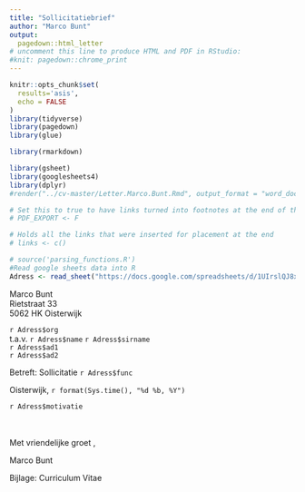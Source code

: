 ```yaml
---
title: "Sollicitatiebrief"
author: "Marco Bunt"
output:
  pagedown::html_letter
# uncomment this line to produce HTML and PDF in RStudio:
#knit: pagedown::chrome_print
---
```




```r
knitr::opts_chunk$set(
  results='asis', 
  echo = FALSE
)
library(tidyverse)
library(pagedown)
library(glue)

library(rmarkdown)

library(gsheet)
library(googlesheets4)
library(dplyr)
#render("../cv-master/Letter.Marco.Bunt.Rmd", output_format = "word_document")

# Set this to true to have links turned into footnotes at the end of the document
# PDF_EXPORT <- F

# Holds all the links that were inserted for placement at the end
# links <- c()

# source('parsing_functions.R')
#Read google sheets data into R
Adress <- read_sheet("https://docs.google.com/spreadsheets/d/1UIrslQJ8xJ-qGWBZCGffRpqtAPH33o1P2ETwalb81VU/edit#gid=780868077") %>% filter(org == "Van Dijk Werkt") 
```


Marco Bunt <br>
Rietstraat 33 <br>
5062 HK Oisterwijk <br> 


`r Adress$org` <br>
t.a.v. `r Adress$name` `r Adress$sirname` <br>
`r Adress$ad1` <br>
`r Adress$ad2` <br>


Betreft: Sollicitatie `r Adress$func`

::: date
Oisterwijk, `r format(Sys.time(), "%d %b, %Y")`
:::
`r Adress$motivatie` 

<br/><br/>
Met vriendelijke groet ,

Marco Bunt


Bijlage: Curriculum Vitae